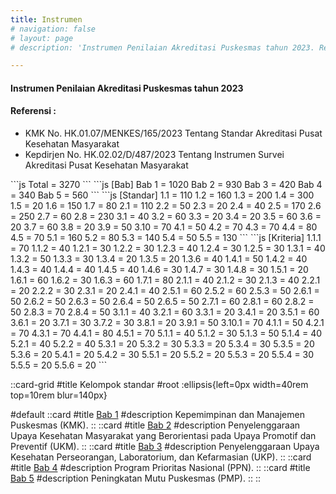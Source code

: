 ```yaml
---
title: Instrumen
# navigation: false
# layout: page
# description: 'Instrumen Penilaian Akreditasi Puskesmas tahun 2023. Referensi : (1) KMK No. HK.01.07/MENKES/165/2023 Tentang Standar Akreditasi Pusat Kesehatan Masyarakat; (2) Kepdirjen No. HK.02.02/D/487/2023 Tentang Instrumen Survei Akreditasi Pusat Kesehatan Masyarakat'

---
```



#### Instrumen Penilaian Akreditasi Puskesmas tahun 2023

#### Referensi :
- KMK No. HK.01.07/MENKES/165/2023 Tentang Standar Akreditasi Pusat Kesehatan Masyarakat 
- Kepdirjen No. HK.02.02/D/487/2023 Tentang Instrumen Survei Akreditasi Pusat Kesehatan Masyarakat


<Tabs>
  <TabItem label="NIlai">
    ```js
    Total = 3270
    ```
  </TabItem>
  <TabItem label="Bab">
    ```js [Bab]
    Bab 1 = 1020
    Bab 2 = 930
    Bab 3 = 420 
    Bab 4 = 340 
    Bab 5 = 560 
    ```
  </TabItem>
  <TabItem label="Standar">
```js [Standar]
1.1 = 110
1.2 = 160
1.3 = 200
1.4 = 300
1.5 = 20
1.6 = 150
1.7 = 80
2.1 = 110
2.2 = 50
2.3 = 20
2.4 = 40
2.5 = 170
2.6 = 250
2.7 = 60
2.8 = 230
3.1 = 40
3.2 = 60
3.3 = 20
3.4 = 20
3.5 = 60
3.6 = 20
3.7 = 60
3.8 = 20
3.9 = 50
3.10 = 70
4.1 = 50
4.2 = 70
4.3 = 70
4.4 = 80
4.5 = 70
5.1 = 160
5.2 = 80
5.3 = 140
5.4 = 50
5.5 = 130
```  
</TabItem>
<TabItem label="Kriteria">
```js [Kriteria]
1.1.1 = 70
1.1.2 = 40
1.2.1 = 30
1.2.2 = 30
1.2.3 = 40
1.2.4 = 30
1.2.5 = 30
1.3.1 = 40
1.3.2 = 50
1.3.3 = 30
1.3.4 = 20
1.3.5 = 20
1.3.6 = 40
1.4.1 = 50
1.4.2 = 40
1.4.3 = 40
1.4.4 = 40
1.4.5 = 40
1.4.6 = 30
1.4.7 = 30
1.4.8 = 30
1.5.1 = 20
1.6.1 = 60
1.6.2 = 30
1.6.3 = 60
1.7.1 = 80
2.1.1 = 40
2.1.2 = 30
2.1.3 = 40
2.2.1 = 20
2.2.2 = 30
2.3.1 = 20
2.4.1 = 40
2.5.1 = 60
2.5.2 = 60
2.5.3 = 50
2.6.1 = 50
2.6.2 = 50
2.6.3 = 50
2.6.4 = 50
2.6.5 = 50
2.7.1 = 60
2.8.1 = 60
2.8.2 = 50
2.8.3 = 70
2.8.4 = 50
3.1.1 = 40
3.2.1 = 60
3.3.1 = 20
3.4.1 = 20
3.5.1 = 60
3.6.1 = 20
3.7.1 = 30
3.7.2 = 30
3.8.1 = 20
3.9.1 = 50
3.10.1 = 70
4.1.1 = 50
4.2.1 = 70
4.3.1 = 70
4.4.1 = 80
4.5.1 = 70
5.1.1 = 40
5.1.2 = 30
5.1.3 = 50
5.1.4 = 40
5.2.1 = 40
5.2.2 = 40
5.3.1 = 20
5.3.2 = 30
5.3.3 = 20
5.3.4 = 30
5.3.5 = 20
5.3.6 = 20
5.4.1 = 20
5.4.2 = 30
5.5.1 = 20
5.5.2 = 20
5.5.3 = 20
5.5.4 = 30
5.5.5 = 20
5.5.6 = 20
```
</TabItem>
</Tabs>

::card-grid
#title
Kelompok standar
#root
:ellipsis{left=0px width=40rem top=10rem blur=140px}

#default
  ::card
  #title
  [Bab 1](/1)
  #description
  Kepemimpinan dan Manajemen Puskesmas (KMK).
  ::
  ::card
  #title
  [Bab 2](/2)
  #description
  Penyelenggaraan Upaya Kesehatan Masyarakat yang Berorientasi pada Upaya Promotif dan Preventif (UKM).
  ::
  ::card
  #title
  [Bab 3](/3)
  #description
  Penyelenggaraan Upaya Kesehatan Perseorangan, Laboratorium, dan Kefarmasian (UKP).
  ::
  ::card
  #title
  [Bab 4](/4)
  #description
  Program Prioritas Nasional (PPN).
  ::
  ::card
  #title
  [Bab 5](/5)
  #description
  Peningkatan Mutu Puskesmas (PMP). 
  ::
::  